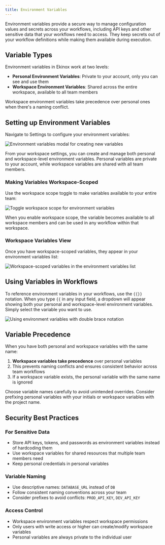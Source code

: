 ```yaml
---
title: Environment Variables
---
```



Environment variables provide a secure way to manage configuration values and secrets across your workflows, including API keys and other sensitive data that your workflows need to access. They keep secrets out of your workflow definitions while making them available during execution.

## Variable Types

Environment variables in Ekinox work at two levels:

- **Personal Environment Variables**: Private to your account, only you can see and use them
- **Workspace Environment Variables**: Shared across the entire workspace, available to all team members

<Callout type="info">
Workspace environment variables take precedence over personal ones when there's a naming conflict.
</Callout>

## Setting up Environment Variables

Navigate to Settings to configure your environment variables:

<Image
  src="/static/environment/environment-1.png"
  alt="Environment variables modal for creating new variables"
  width={500}
  height={350}
/>

From your workspace settings, you can create and manage both personal and workspace-level environment variables. Personal variables are private to your account, while workspace variables are shared with all team members.

### Making Variables Workspace-Scoped

Use the workspace scope toggle to make variables available to your entire team:

<Image
  src="/static/environment/environment-2.png"
  alt="Toggle workspace scope for environment variables"
  width={500}
  height={350}
/>

When you enable workspace scope, the variable becomes available to all workspace members and can be used in any workflow within that workspace.

### Workspace Variables View

Once you have workspace-scoped variables, they appear in your environment variables list:

<Image
  src="/static/environment/environment-3.png"
  alt="Workspace-scoped variables in the environment variables list"
  width={500}
  height={350}
/>

## Using Variables in Workflows

To reference environment variables in your workflows, use the `{{}}` notation. When you type `{{` in any input field, a dropdown will appear showing both your personal and workspace-level environment variables. Simply select the variable you want to use.

<Image
  src="/static/environment/environment-4.png"
  alt="Using environment variables with double brace notation"
  width={500}
  height={350}
/>

## Variable Precedence

When you have both personal and workspace variables with the same name:

1. **Workspace variables take precedence** over personal variables
2. This prevents naming conflicts and ensures consistent behavior across team workflows
3. If a workspace variable exists, the personal variable with the same name is ignored

<Callout type="warning">
Choose variable names carefully to avoid unintended overrides. Consider prefixing personal variables with your initials or workspace variables with the project name.
</Callout>

## Security Best Practices

### For Sensitive Data
- Store API keys, tokens, and passwords as environment variables instead of hardcoding them
- Use workspace variables for shared resources that multiple team members need
- Keep personal credentials in personal variables

### Variable Naming
- Use descriptive names: `DATABASE_URL` instead of `DB`
- Follow consistent naming conventions across your team
- Consider prefixes to avoid conflicts: `PROD_API_KEY`, `DEV_API_KEY`

### Access Control
- Workspace environment variables respect workspace permissions
- Only users with write access or higher can create/modify workspace variables
- Personal variables are always private to the individual user